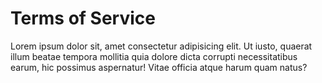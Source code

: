 # Terms of Service

Lorem ipsum dolor sit, amet consectetur adipisicing elit. Ut iusto, quaerat illum beatae
tempora mollitia quia dolore dicta corrupti necessitatibus earum, hic possimus aspernatur!
Vitae officia atque harum quam natus?
